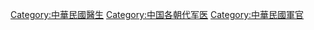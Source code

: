 [[Category:中華民國醫生|Category:中華民國醫生]]
[[Category:中国各朝代军医|Category:中国各朝代军医]]
[[Category:中華民國軍官|Category:中華民國軍官]]